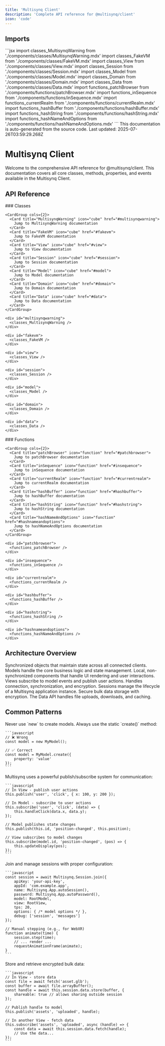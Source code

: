 ```yaml
---
title: 'Multisynq Client'
description: 'Complete API reference for @multisynq/client'
icon: 'code'
---
```


## Imports

<CodeGroup>
```jsx
import classes_MultisynqWarning from './components/classes/MultisynqWarning.mdx'
import classes_FakeVM from './components/classes/FakeVM.mdx'
import classes_View from './components/classes/View.mdx'
import classes_Session from './components/classes/Session.mdx'
import classes_Model from './components/classes/Model.mdx'
import classes_Domain from './components/classes/Domain.mdx'
import classes_Data from './components/classes/Data.mdx'
import functions_patchBrowser from './components/functions/patchBrowser.mdx'
import functions_inSequence from './components/functions/inSequence.mdx'
import functions_currentRealm from './components/functions/currentRealm.mdx'
import functions_hashBuffer from './components/functions/hashBuffer.mdx'
import functions_hashString from './components/functions/hashString.mdx'
import functions_hashNameAndOptions from './components/functions/hashNameAndOptions.mdx'
```
</CodeGroup>

<Note>
This documentation is auto-generated from the source code.
Last updated: 2025-07-26T03:59:29.268Z
</Note>

# Multisynq Client

Welcome to the comprehensive API reference for @multisynq/client. This documentation covers all core classes, methods, properties, and events available in the Multisynq Client.

## API Reference

<Tabs>
  <Tab title="Classes">
    ### Classes

    <CardGroup cols={2}>
      <Card title="MultisynqWarning" icon="cube" href="#multisynqwarning">
        Jump to MultisynqWarning documentation
      </Card>
      <Card title="FakeVM" icon="cube" href="#fakevm">
        Jump to FakeVM documentation
      </Card>
      <Card title="View" icon="cube" href="#view">
        Jump to View documentation
      </Card>
      <Card title="Session" icon="cube" href="#session">
        Jump to Session documentation
      </Card>
      <Card title="Model" icon="cube" href="#model">
        Jump to Model documentation
      </Card>
      <Card title="Domain" icon="cube" href="#domain">
        Jump to Domain documentation
      </Card>
      <Card title="Data" icon="cube" href="#data">
        Jump to Data documentation
      </Card>
    </CardGroup>

    <div id="multisynqwarning">
      <classes_MultisynqWarning />
    </div>

    <div id="fakevm">
      <classes_FakeVM />
    </div>

    <div id="view">
      <classes_View />
    </div>

    <div id="session">
      <classes_Session />
    </div>

    <div id="model">
      <classes_Model />
    </div>

    <div id="domain">
      <classes_Domain />
    </div>

    <div id="data">
      <classes_Data />
    </div>

  </Tab>
  <Tab title="Functions">
    ### Functions

    <CardGroup cols={2}>
      <Card title="patchBrowser" icon="function" href="#patchbrowser">
        Jump to patchBrowser documentation
      </Card>
      <Card title="inSequence" icon="function" href="#insequence">
        Jump to inSequence documentation
      </Card>
      <Card title="currentRealm" icon="function" href="#currentrealm">
        Jump to currentRealm documentation
      </Card>
      <Card title="hashBuffer" icon="function" href="#hashbuffer">
        Jump to hashBuffer documentation
      </Card>
      <Card title="hashString" icon="function" href="#hashstring">
        Jump to hashString documentation
      </Card>
      <Card title="hashNameAndOptions" icon="function" href="#hashnameandoptions">
        Jump to hashNameAndOptions documentation
      </Card>
    </CardGroup>

    <div id="patchbrowser">
      <functions_patchBrowser />
    </div>

    <div id="insequence">
      <functions_inSequence />
    </div>

    <div id="currentrealm">
      <functions_currentRealm />
    </div>

    <div id="hashbuffer">
      <functions_hashBuffer />
    </div>

    <div id="hashstring">
      <functions_hashString />
    </div>

    <div id="hashnameandoptions">
      <functions_hashNameAndOptions />
    </div>

  </Tab>
</Tabs>

## Architecture Overview

<Steps>
  <Step title="Model Layer">
    Synchronized objects that maintain state across all connected clients. Models handle the core business logic and state management.
  </Step>
  <Step title="View Layer">
    Local, non-synchronized components that handle UI rendering and user interactions. Views subscribe to model events and publish user actions.
  </Step>
  <Step title="Session Management">
    Handles connection, synchronization, and encryption. Sessions manage the lifecycle of a Multisynq application instance.
  </Step>
  <Step title="Data Storage">
    Secure bulk data storage with encryption. The Data API handles file uploads, downloads, and caching.
  </Step>
</Steps>

## Common Patterns

<Tabs>
  <Tab title="Creating Models">
    Never use `new` to create models. Always use the static `create()` method:
    
    ```javascript
    // ❌ Wrong
    const model = new MyModel();
    
    // ✅ Correct
    const model = MyModel.create({ 
        property: 'value' 
    });
    ```
  </Tab>
  <Tab title="Event System">
    Multisynq uses a powerful publish/subscribe system for communication:
    
    ```javascript
    // In View - publish user actions
    this.publish('user', 'click', { x: 100, y: 200 });
    
    // In Model - subscribe to user actions
    this.subscribe('user', 'click', (data) => {
        this.handleClick(data.x, data.y);
    });
    
    // Model publishes state changes
    this.publish(this.id, 'position-changed', this.position);
    
    // View subscribes to model changes
    this.subscribe(model.id, 'position-changed', (pos) => {
        this.updateDisplay(pos);
    });
    ```
  </Tab>
  <Tab title="Session Lifecycle">
    Join and manage sessions with proper configuration:
    
    ```javascript
    const session = await Multisynq.Session.join({
        apiKey: 'your-api-key',
        appId: 'com.example.app',
        name: Multisynq.App.autoSession(),
        password: Multisynq.App.autoPassword(),
        model: RootModel,
        view: RootView,
        tps: 20,
        options: { /* model options */ },
        debug: ['session', 'messages']
    });
    
    // Manual stepping (e.g., for WebXR)
    function animate(time) {
        session.step(time);
        // ... render ...
        requestAnimationFrame(animate);
    }
    ```
  </Tab>
  <Tab title="Data Storage">
    Store and retrieve encrypted bulk data:
    
    ```javascript
    // In View - store data
    const file = await fetch('asset.glb');
    const buffer = await file.arrayBuffer();
    const handle = await this.session.data.store(buffer, {
        shareable: true // allows sharing outside session
    });
    
    // Publish handle to model
    this.publish('assets', 'uploaded', handle);
    
    // In another View - fetch data
    this.subscribe('assets', 'uploaded', async (handle) => {
        const data = await this.session.data.fetch(handle);
        // Use the data...
    });
    ```
  </Tab>
</Tabs>